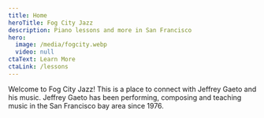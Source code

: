```yaml
---
title: Home
heroTitle: Fog City Jazz
description: Piano lessons and more in San Francisco
hero:
  image: /media/fogcity.webp
  video: null
ctaText: Learn More
ctaLink: /lessons
---
```

Welcome to Fog City Jazz! This is a place to connect with Jeffrey Gaeto and his music. Jeffrey Gaeto has been performing, composing and teaching music in the San Francisco bay area since 1976.
